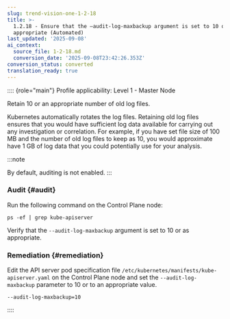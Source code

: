 ```yaml
---
slug: trend-vision-one-1-2-18
title: >-
  1.2.18 - Ensure that the –audit-log-maxbackup argument is set to 10 or as
  appropriate (Automated)
last_updated: '2025-09-08'
ai_context:
  source_file: 1-2-18.md
  conversion_date: '2025-09-08T23:42:26.353Z'
conversion_status: converted
translation_ready: true
---
```


:::: {role="main"}
Profile applicability: Level 1 - Master Node

Retain 10 or an appropriate number of old log files.

Kubernetes automatically rotates the log files. Retaining old log files ensures that you would have sufficient log data available for carrying out any investigation or correlation. For example, if you have set file size of 100 MB and the number of old log files to keep as 10, you would approximate have 1 GB of log data that you could potentially use for your analysis.

:::note

By default, auditing is not enabled.
:::

### Audit {#audit}

Run the following command on the Control Plane node:

``` codeblock
ps -ef | grep kube-apiserver
```

Verify that the `--audit-log-maxbackup` argument is set to 10 or as appropriate.

### Remediation {#remediation}

Edit the API server pod specification file `/etc/kubernetes/manifests/kube-apiserver.yaml` on the Control Plane node and set the `--audit-log-maxbackup` parameter to 10 or to an appropriate value.

``` codeblock
--audit-log-maxbackup=10
```
::::
